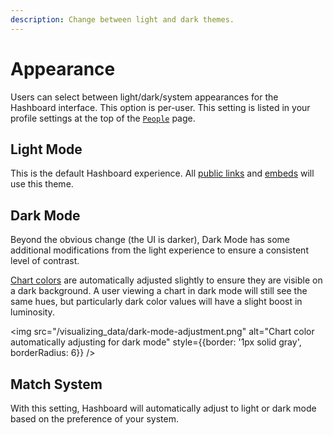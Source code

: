 ```yaml
---
description: Change between light and dark themes.
---
```


# Appearance

Users can select between light/dark/system appearances for the Hashboard interface.
This option is per-user. This setting is listed in your profile settings at the top of the
[`People`](https://hashboard.com/app/p/people) page.

## Light Mode

This is the default Hashboard experience. All [public links](../sharing-data-externally/public-links.mdx) and
[embeds](../sharing-data-externally/iframe-embedding.mdx) will use this theme.

## Dark Mode

Beyond the obvious change (the UI is darker), Dark Mode has some additional
modifications from the light experience to ensure a consistent level of contrast.

[Chart colors](../project-management/custom-styles.mdx) are automatically adjusted
slightly to ensure they are visible on a dark background. A user viewing
a chart in dark mode will still see the same hues, but particularly dark color
values will have a slight boost in luminosity.

<img
src="/visualizing_data/dark-mode-adjustment.png"
alt="Chart color automatically adjusting for dark mode"
style={{border: '1px solid gray', borderRadius: 6}}
/>

## Match System

With this setting, Hashboard will automatically adjust to light or dark mode
based on the preference of your system.
